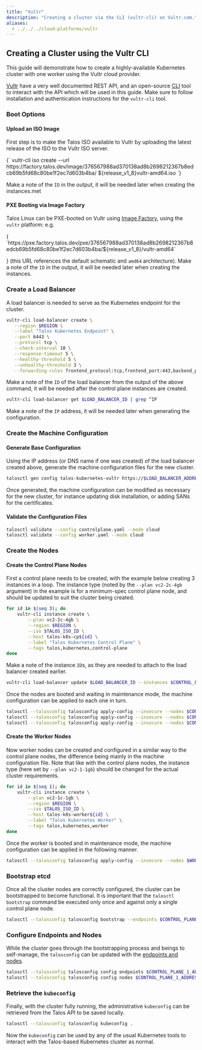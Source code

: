 ```yaml
---
title: "Vultr"
description: "Creating a cluster via the CLI (vultr-cli) on Vultr.com."
aliases:
  - ../../../cloud-platforms/vultr
---
```



## Creating a Cluster using the Vultr CLI

This guide will demonstrate how to create a highly-available Kubernetes cluster with one worker using the Vultr cloud provider.

[Vultr](https://www.vultr.com/) have a very well documented REST API, and an open-source [CLI](https://github.com/vultr/vultr-cli) tool to interact with the API which will be used in this guide.
Make sure to follow installation and authentication instructions for the `vultr-cli` tool.

### Boot Options

#### Upload an ISO Image

First step is to make the Talos ISO available to Vultr by uploading the latest release of the ISO to the Vultr ISO server.

<CodeBlock lang="sh">
{`
vultr-cli iso create --url https://factory.talos.dev/image/376567988ad370138ad8b2698212367b8edcb69b5fd68c80be1f2ec7d603b4ba/ ${release_v1_8}vultr-amd64.iso
`}
</CodeBlock>

Make a note of the `ID` in the output, it will be needed later when creating the instances.met

#### PXE Booting via Image Factory

Talos Linux can be PXE-booted on Vultr using [Image Factory](../../learn-more/image-factory), using the `vultr` platform: e.g.

<CodeBlock lang="sh">
{
`https://pxe.factory.talos.dev/pxe/376567988ad370138ad8b2698212367b8edcb69b5fd68c80be1f2ec7d603b4ba/${release_v1_8}/vultr-amd64` 

}
</CodeBlock>
(this URL references the default schematic and `amd64` architecture).
Make a note of the `ID` in the output, it will be needed later when creating the instances.

### Create a Load Balancer

A load balancer is needed to serve as the Kubernetes endpoint for the cluster.

```bash
vultr-cli load-balancer create \
   --region $REGION \
   --label "Talos Kubernetes Endpoint" \
   --port 6443 \
   --protocol tcp \
   --check-interval 10 \
   --response-timeout 5 \
   --healthy-threshold 5 \
   --unhealthy-threshold 3 \
   --forwarding-rules frontend_protocol:tcp,frontend_port:443,backend_protocol:tcp,backend_port:6443
```

Make a note of the `ID` of the load balancer from the output of the above command, it will be needed after the control plane instances are created.

```bash
vultr-cli load-balancer get $LOAD_BALANCER_ID | grep ^IP
```

Make a note of the `IP` address, it will be needed later when generating the configuration.

### Create the Machine Configuration

#### Generate Base Configuration

Using the IP address (or DNS name if one was created) of the load balancer created above, generate the machine configuration files for the new cluster.

```bash
talosctl gen config talos-kubernetes-vultr https://$LOAD_BALANCER_ADDRESS
```

Once generated, the machine configuration can be modified as necessary for the new cluster, for instance updating disk installation, or adding SANs for the certificates.

#### Validate the Configuration Files

```bash
talosctl validate --config controlplane.yaml --mode cloud
talosctl validate --config worker.yaml --mode cloud
```

### Create the Nodes

#### Create the Control Plane Nodes

First a control plane needs to be created, with the example below creating 3 instances in a loop.
The instance type (noted by the `--plan vc2-2c-4gb` argument) in the example is for a minimum-spec control plane node, and should be updated to suit the cluster being created.

```bash
for id in $(seq 3); do
    vultr-cli instance create \
        --plan vc2-2c-4gb \
        --region $REGION \
        --iso $TALOS_ISO_ID \
        --host talos-k8s-cp${id} \
        --label "Talos Kubernetes Control Plane" \
        --tags talos,kubernetes,control-plane
done
```

Make a note of the instance `ID`s, as they are needed to attach to the load balancer created earlier.

```bash
vultr-cli load-balancer update $LOAD_BALANCER_ID --instances $CONTROL_PLANE_1_ID,$CONTROL_PLANE_2_ID,$CONTROL_PLANE_3_ID
```

Once the nodes are booted and waiting in maintenance mode, the machine configuration can be applied to each one in turn.

```bash
talosctl --talosconfig talosconfig apply-config --insecure --nodes $CONTROL_PLANE_1_ADDRESS --file controlplane.yaml
talosctl --talosconfig talosconfig apply-config --insecure --nodes $CONTROL_PLANE_2_ADDRESS --file controlplane.yaml
talosctl --talosconfig talosconfig apply-config --insecure --nodes $CONTROL_PLANE_3_ADDRESS --file controlplane.yaml
```

#### Create the Worker Nodes

Now worker nodes can be created and configured in a similar way to the control plane nodes, the difference being mainly in the machine configuration file.
Note that like with the control plane nodes, the instance type (here set by `--plan vc2-1-1gb`) should be changed for the actual cluster requirements.

```bash
for id in $(seq 1); do
    vultr-cli instance create \
        --plan vc2-1c-1gb \
        --region $REGION \
        --iso $TALOS_ISO_ID \
        --host talos-k8s-worker${id} \
        --label "Talos Kubernetes Worker" \
        --tags talos,kubernetes,worker
done
```

Once the worker is booted and in maintenance mode, the machine configuration can be applied in the following manner.

```bash
talosctl --talosconfig talosconfig apply-config --insecure --nodes $WORKER_1_ADDRESS --file worker.yaml
```

### Bootstrap etcd

Once all the cluster nodes are correctly configured, the cluster can be bootstrapped to become functional.
It is important that the `talosctl bootstrap` command be executed only once and against only a single control plane node.

```bash
talosctl --talosconfig talosconfig bootstrap --endpoints $CONTROL_PLANE_1_ADDRESS --nodes $CONTROL_PLANE_1_ADDRESS
```

### Configure Endpoints and Nodes

While the cluster goes through the bootstrapping process and beings to self-manage, the `talosconfig` can be updated with the [endpoints and nodes](../../learn-more/talosctl#endpoints-and-nodes).

```bash
talosctl --talosconfig talosconfig config endpoints $CONTROL_PLANE_1_ADDRESS $CONTROL_PLANE_2_ADDRESS $CONTROL_PLANE_3_ADDRESS
talosctl --talosconfig talosconfig config nodes $CONTROL_PLANE_1_ADDRESS $CONTROL_PLANE_2_ADDRESS $CONTROL_PLANE_3_ADDRESS WORKER_1_ADDRESS
```

### Retrieve the `kubeconfig`

Finally, with the cluster fully running, the administrative `kubeconfig` can be retrieved from the Talos API to be saved locally.

```bash
talosctl --talosconfig talosconfig kubeconfig .
```

Now the `kubeconfig` can be used by any of the usual Kubernetes tools to interact with the Talos-based Kubernetes cluster as normal.
